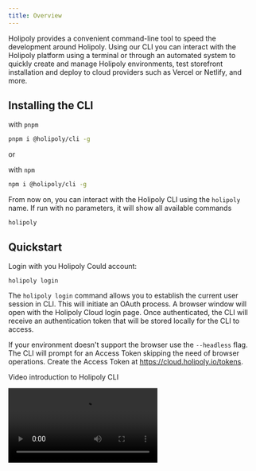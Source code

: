 ```yaml
---
title: Overview
---
```



Holipoly provides a convenient command-line tool to speed the development around Holipoly. Using our CLI you can interact with the Holipoly platform using a terminal or through an automated system to quickly create and manage Holipoly environments, test storefront installation and deploy to cloud providers such as Vercel or Netlify, and more.

## Installing the CLI

with `pnpm`

```sh
pnpm i @holipoly/cli -g
```

or

with `npm`

```sh
npm i @holipoly/cli -g
```

From now on, you can interact with the Holipoly CLI using the `holipoly` name. If run with no parameters, it will show all available commands

```
holipoly
```

## Quickstart

Login with you Holipoly Could account:

```
holipoly login
```

The `holipoly login` command allows you to establish the current user session in CLI. This will initiate an OAuth process. A browser window will open with the Holipoly Cloud login page. Once authenticated, the CLI will receive an authentication token that will be stored locally for the CLI to access.

If your environment doesn't support the browser use the `--headless` flag. The CLI will prompt for an Access Token skipping the need of browser operations. Create the Access Token at https://cloud.holipoly.io/tokens.

Video introduction to Holipoly CLI

<Video src="https://www.youtube.com/embed/b1TvC1UFk1w" />

## Common options

The following options can be used with all available commands

### --help

Show help

**Alias:** `-h`

```bash
holipoly environment --help
```

### --json

Output the data as JSON

```bash
holipoly environment list --json
```

### --short

Output data as text

```bash
holipoly environment --short
```

**Default:** `false`

### --instance

Holipoly instance to work with

**Alias:** `-u`, `--url`

```bash
holipoly app install --instance="https://vercel.holipoly.cloud/graphql/"
```

### --version

Show version number

**Alias:** `-V`

```bash
holipoly --version
```



## Available commands

* [info](./commands/info.mdx#info)
* [status](./commands/status.mdx#status)
* [login](./commands/login.mdx#login)
* [logout](./commands/logout.mdx#logout)
* [example](./commands/example.mdx#example)
* [register](./commands/register.mdx#register)
* [trigger](./commands/trigger.mdx#trigger)
* [organization](./commands/organization.mdx#organization)
  * [organization show](./commands/organization.mdx#organization-show)
  * [organization list](./commands/organization.mdx#organization-list)
  * [organization remove](./commands/organization.mdx#organization-remove)
  * [organization permissions](./commands/organization.mdx#organization-permissions)
  * [organization switch](./commands/organization.mdx#organization-switch)
* [environment](./commands/environment.mdx#environment)
  * [environment auth](./commands/environment.mdx#environment-auth)
  * [environment clear](./commands/environment.mdx#environment-clear)
  * [environment cors](./commands/environment.mdx#environment-cors)
  * [environment create](./commands/environment.mdx#environment-create)
  * [environment list](./commands/environment.mdx#environment-list)
  * [environment maintenance](./commands/environment.mdx#environment-maintenance)
  * [environment origins](./commands/environment.mdx#environment-origins)
  * [environment populate](./commands/environment.mdx#environment-populate)
  * [environment promote](./commands/environment.mdx#environment-promote)
  * [environment remove](./commands/environment.mdx#environment-remove)
  * [environment show](./commands/environment.mdx#environment-show)
  * [environment switch](./commands/environment.mdx#environment-switch)
  * [environment update](./commands/environment.mdx#environment-update)
  * [environment upgrade](./commands/environment.mdx#environment-upgrade)
* [backup](./commands/backup.mdx#backup)
  * [backup list](./commands/backup.mdx#backup-list)
  * [backup create](./commands/backup.mdx#backup-create)
  * [backup show](./commands/backup.mdx#backup-show)
  * [backup remove](./commands/backup.mdx#backup-remove)
  * [backup restore](./commands/backup.mdx#backup-restore)
* [task](./commands/task.mdx#task)
  * [task list](./commands/task.mdx#task-list)
* [job](./commands/job.mdx#job)
  * [job list](./commands/job.mdx#job-list)
* [project](./commands/project.mdx#project)
  * [project list](./commands/project.mdx#project-list)
  * [project create](./commands/project.mdx#project-create)
  * [project remove](./commands/project.mdx#project-remove)
  * [project show](./commands/project.mdx#project-show)
* [storefront](./commands/storefront.mdx#storefront)
  * [storefront create](./commands/storefront.mdx#storefront-create)
* [telemetry](./commands/telemetry.mdx#telemetry)
  * [telemetry disable](./commands/telemetry.mdx#telemetry-disable)
  * [telemetry enable](./commands/telemetry.mdx#telemetry-enable)
  * [telemetry status](./commands/telemetry.mdx#telemetry-status)
* [webhook](./commands/webhook.mdx#webhook)
  * [webhook list](./commands/webhook.mdx#webhook-list)
  * [webhook create](./commands/webhook.mdx#webhook-create)
  * [webhook edit](./commands/webhook.mdx#webhook-edit)
  * [webhook update](./commands/webhook.mdx#webhook-update)
  * [webhook dry-run](./commands/webhook.mdx#webhook-dry-run)
* [app](./commands/app.mdx#app)
  * [app list](./commands/app.mdx#app-list)
  * [app install](./commands/app.mdx#app-install)
  * [app uninstall](./commands/app.mdx#app-uninstall)
  * [app create](./commands/app.mdx#app-create)
  * [app tunnel](./commands/app.mdx#app-tunnel)
  * [app token](./commands/app.mdx#app-token)
  * [app permission](./commands/app.mdx#app-permission)
  * [app template](./commands/app.mdx#app-template)
  * [app remove](./commands/app.mdx#app-remove)
* [vercel](./commands/vercel.mdx#vercel)
  * [vercel login](./commands/vercel.mdx#vercel-login)
* [github](./commands/github.mdx#github)
  * [github login](./commands/github.mdx#github-login)
* [open](./commands/open.mdx#open)